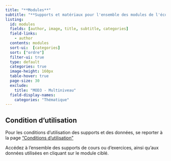 ```yaml
---
title: "**Modules**"
subtitle: "**Supports et matériaux pour l'ensemble des modules de l'école d'été**"
listing:
  id: modules
  fields: [author, image, title, subtitle, categories]
  field-links: 
    - author
  contents: modules
  sort-ui:  [categories]
  sort: ["ordre"]
  filter-ui: true
  type: default
  categories: true
  image-height: 160px
  table-hover: true
  page-size: 30
  exclude:
    title: "MOD3 - Multiniveau"
  field-display-names:
    categories: "Thématique"
---
```


::: callout-important
## Condition d'utilisation

Pour les conditions d'utilisation des supports et des données, se reporter à la page ["Conditions d'utilisation"](conditions.qmd)
:::

Accédez à l'ensemble des supports de cours ou d'exercices, ainsi qu'aux données utilisées en cliquant sur le module ciblé.

::: {#modules}
:::
